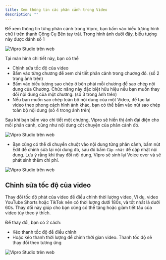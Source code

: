 ```yaml
---
title: Xem thông tin các phân cảnh trong Video
description: ""
---
```


Để xem thông tin từng phân cảnh trong Vipro, bạn bấm vào biểu tượng hình chữ i trên thanh Công Cụ Bên tay trái. Trong hình ảnh dưới đây, biểu tượng này được đánh số 1

<img
  src="/images/usage/video-editor/video-info.jpeg"
  alt="Vipro Studio trên web"
  className="rounded-lg"
/>

Tại màn hình chi tiết này, bạn có thể

- Chỉnh sửa tốc độ của video
- Bấm vào từng chương để xem chi tiết phân cảnh trong chương đó. (số 2 trong ảnh trên)
- Bấm vào biểu tượng sao chép ở bên phải mỗi chương để sao chép nội dung của Chương. Chức năng này đặc biệt hữu hiệu nếu bạn muốn thay đổi nội dung của một chương. (số 3 trong ảnh trên)
- Nếu bạn muốn sao chép toàn bộ nội dung của một Video, để tạo lại video theo phong cách hình ảnh khác, bạn có thể bấm vào nút sao chép toàn bộ nội dung (số 4 trong ảnh trên)

Sau khi bạn bấm vào chi tiết một chương, Vipro sẽ hiển thị ảnh đại diện cho mỗi phân cảnh, cũng như nội dung cốt chuyện của phân cảnh đó.

<img
  src="/images/usage/video-editor/chapter-screens.jpeg"
  alt="Vipro Studio trên web"
  className="rounded-lg"
/>

- Bạn cũng có thể di chuyển chuột vào nội dung từng phân cảnh, bấm nút Edit để chỉnh sửa lại nội dung đó, sau đó bấm `Cập nhật` để cập nhật nội dung. Lưu ý rằng khi thay đổi nội dung, Vipro sẽ sinh lại Voice over và sẽ phát sinh thêm chi phí.

<img
  src="/images/usage/video-editor/modify-scene.jpg"
  alt="Vipro Studio trên web"
  className="rounded-lg"
/>

## Chỉnh sửa tốc độ của video

Thay đổi tốc độ phát của video để điều chỉnh thời lượng video. Ví dụ, video YouTube Shorts hoặc TikTok nên có thời lượng dưới 180s, và tốt nhất là dưới 60s. Thay đổi này giúp cho bạn cũng có thể tăng hoặc giảm tiết tấu của video tùy theo ý thích.

Để thay đổi, bạn có 2 cách:

- Kéo thanh tốc độ để điều chỉnh
- Hoặc kéo thanh thời lượng để chỉnh thời gian video. Thanh tốc độ sẽ thay đổi theo tương ứng

<img
  src="/images/usage/video-editor/info-speed.jpg"
  alt="Vipro Studio trên web"
  className="rounded-lg"
/>
